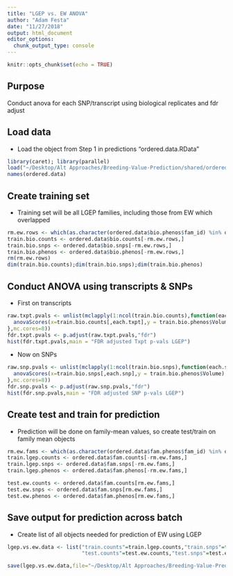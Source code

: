 ```yaml
---
title: "LGEP vs. EW ANOVA"
author: "Adam Festa"
date: "11/27/2018"
output: html_document
editor_options: 
  chunk_output_type: console
---
```


```r
knitr::opts_chunk$set(echo = TRUE)
```

## Purpose

Conduct anova for each SNP/transcript using biological replicates and fdr adjust

## Load data

* Load the object from Step 1 in predictions "ordered.data.RData"

```r
library(caret); library(parallel)
load("~/Desktop/Alt Approaches/Breeding-Value-Prediction/shared/ordered.data.RData")
names(ordered.data)
```

## Create training set

* Training set will be all LGEP families, including those from EW which overlapped

```r
rm.ew.rows <- which(as.character(ordered.data$bio.phenos$fam_id) %in% ordered.data$ew.fams)
train.bio.counts <- ordered.data$bio.counts[-rm.ew.rows,]
train.bio.snps <- ordered.data$bio.snps[-rm.ew.rows,]
train.bio.phenos <- ordered.data$bio.phenos[-rm.ew.rows,]
rm(rm.ew.rows)
dim(train.bio.counts);dim(train.bio.snps);dim(train.bio.phenos)
```

## Conduct ANOVA using transcripts & SNPs

* First on transcripts

```r
raw.txpt.pvals <- unlist(mclapply(1:ncol(train.bio.counts),function(each.txpt){
  anovaScores(x=train.bio.counts[,each.txpt],y = train.bio.phenos$Volume)
},mc.cores=8))
fdr.txpt.pvals <- p.adjust(raw.txpt.pvals,"fdr")
hist(fdr.txpt.pvals,main = "FDR adjusted Txpt p-vals LGEP")
```

* Now on SNPs

```r
raw.snp.pvals <- unlist(mclapply(1:ncol(train.bio.snps),function(each.snp){
  anovaScores(x=train.bio.snps[,each.snp],y = train.bio.phenos$Volume)
},mc.cores=8))
fdr.snp.pvals <- p.adjust(raw.snp.pvals,"fdr")
hist(fdr.snp.pvals,main = "FDR adjusted SNP p-vals LGEP")
```

## Create test and train for prediction

* Prediction will be done on family-mean values, so create test/train on family mean objects

```r
rm.ew.fams <- which(as.character(ordered.data$fam.phenos$fam_id) %in% ordered.data$ew.fams)
train.lgep.counts <- ordered.data$fam.counts[-rm.ew.fams,]
train.lgep.snps <- ordered.data$fam.snps[-rm.ew.fams,]
train.lgep.phenos <- ordered.data$fam.phenos[-rm.ew.fams,]

test.ew.counts <- ordered.data$fam.counts[rm.ew.fams,]
test.ew.snps <- ordered.data$fam.snps[rm.ew.fams,]
test.ew.phenos <- ordered.data$fam.phenos[rm.ew.fams,]
```

## Save output for prediction across batch

* Create list of all objects needed for prediction of EW using LGEP

```r
lgep.vs.ew.data <- list("train.counts"=train.lgep.counts,"train.snps"=train.lgep.snps,"train.phenos"=train.lgep.phenos,
                        "test.counts"=test.ew.counts,"test.snps"=test.ew.snps,"test.phenos"=test.ew.phenos,"fdr.counts"=fdr.txpt.pvals,"fdr.snps"=fdr.snp.pvals)

save(lgep.vs.ew.data,file="~/Desktop/Alt Approaches/Breeding-Value-Prediction/shared/lgep.vs.ew.data.RData",compress=T)
```
